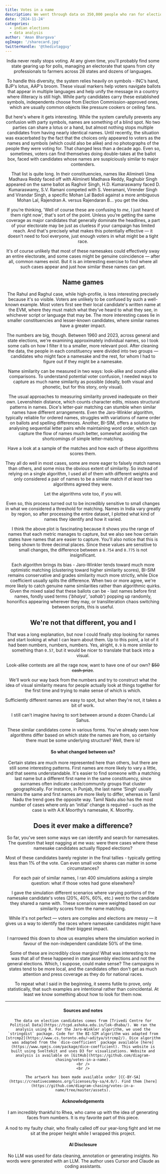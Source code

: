 ```yaml
---
title: Votes in a name
description: We went through data on 350,000 people who ran for elections in India to find which of them shared confusingly similar names.
date: '2024-11-24'
categories:
  - indian elections
  - data analysis
author: 'Aman Bhargava'
ogImage: '/sharecard.jpg'
twitterHandle: '@thedivtagguy'
---
```


<script>
	'$components/primary/OpeningScroller.svelte'; import SectionBreak from
	'$components/primary/SectionBreak.svelte'; import BreakoutContent from
	'$components/primary/BreakoutContent.svelte'; import Crowd from '$components/charts/Crowd.svelte';
	from '$components/primary/LakhConverter.svelte'; import CompareAlgorithms from
	'$components/charts/EVMInteractive.svelte'; import sectionBreakImage1 from '$assets/break-1.png';
	'$assets/posters.png'; import NamePatterns from
	'$components/charts/name-patterns/NamePatterns.svelte'; import Histogram from
	'$components/charts/Histogram.svelte'; import Bibliography from
	'$components/primary/Bibliography.svelte'; import PartyNamesakes from
	'$components/charts/party_namesakes/NamesakesByParty.svelte'; import CriticalRacesTable from
	'$components/charts/critical-cases/CriticalCasesTable.svelte'; import TwoPools from
	'$components/charts/TwoPools.svelte'; import IntersectionObserver from
	'$components/primary/IntersectionObserver.svelte';
</script>

<OpeningScroller />
<Header title="Votes in a name" subtitle="Namesakes in Indian Elections and How to Find Them" />

India never really stops voting. At any given time, you'll probably find some state gearing up for polls, managing an electorate that spans from city professionals to farmers across 28 states and dozens of languages.

To handle this diversity, the system relies heavily on symbols - INC’s hand, BJP's lotus, AAP's broom. These visual markers help voters navigate ballots that appear in multiple languages and help unify the message in a country where illiteracy is still high. While party candidates carry these established symbols, independents choose from Election Commission-approved ones, which are usually common objects like pressure cookers or ceiling fans.

But here's where it gets interesting. While the system carefully prevents any confusion with party symbols, names are something of a blind spot. No two parties can share a lotus or a hand, but almost nothing stops multiple candidates from having nearly identical names. Until recently, the situation was exacerbated by the fact that the choices only appeared to voters as the names and symbols (which could also be alike) and no photographs of the people they were voting for. That changed less than a decade ago. Even so, sometimes, voters can find themselves doing double-takes at the ballot box, faced with candidates whose names are suspiciously similar to major contenders.

<SectionBreak image={Posters} />

That list is quite long. In their constituencies, names like Alimineti Uma Madhava Reddy faced off with Alimineti Madhava Reddy, Raghubir Singh appeared on the same ballot as Raghvir Singh, H.D. Kumaraswamy faced D. Kumaraswamy, S.V. Ramani competed with S. Veeramani, Virender Singh and Virandar Singh, a specific Mohan Lal Badoli against a more ambiguous Mohan Lal, Rajendran A. versus Rajendaran B... you get the idea.

If you’re thinking, 'Well of course these are confusing to _me_, I just heard of them right now', that's sort of the point. Unless you’re getting the same coverage as major candidates that generally dominate the headlines, a part of your electorate may be just as clueless if your campaign has limited reach. And that's precisely what makes this potentially effective — it doesn't need to fool everyone, just enough voters in what might be a tight race.

It's of course unlikely that most of these namesakes could effectively sway an entire electorate, and some cases might be genuine coincidence — after all, common names exist. But it is an interesting exercise to find where all such cases appear and just how similar these names can get.

<Crowd layout="single" height={200} numberOfPeople={200} rows={5} mobileScale={0.8} />

## Name games

The Rahul and Raghul case, while high-profile, is less interesting precisely because it's so visible. Voters are unlikely to be confused by such a well-known example. Most voters first see their local candidate's written name at the EVM, where they must match what they've heard to what they see, in whichever script or language that may be. The more interesting cases lie in smaller constituencies and lesser-known candidates, where similar names have a greater impact.

The numbers are big, though. Between 1960 and 2023, across general and state elections, we're examining approximately <LakhConverter initialValue="350,000"/> individual names, so I took some calls on how I filter it to a smaller, more relevant pool. After cleaning the data, the people in each constituency were divided into two groups — candidates who might face a namesake and the rest, for whom I had to figure out if they might be a namesake.

<IntersectionObserver bottom={800} let:intersecting>
	<TwoPools group={intersecting} />
</IntersectionObserver>

Name similarity can be measured in two ways: look-alike and sound-alike comparisons. To understand potential voter confusion, I needed ways to capture as much name similarity as possible (ideally, both visual and phonetic, but for this story, only visual).

The usual approaches to measuring similarity proved inadequate on their own. Levenshtein distance, which counts character edits, misses structural patterns in names. Dice's letter-pair matching can stumble when similar names have different arrangements. Even the Jaro-Winkler algorithm, typically reliable for ordered names, struggles with variations of name order on ballots and spelling differences. Another, BI-SIM, offers a solution by analysing sequential letter pairs while maintaining word order, which can capture the flow of names much better, somewhat avoiding the shortcomings of simple letter-matching.

Have a look at a sample of the matches and how each of these algorithms scores them.

<JaroWinklerTable />

They all do well in most cases, some are more eager to falsely match names than others, and some miss the obvious extent of similarity. So instead of relying on a single algorithm, I used all of them with different weights and only considered a pair of names to be a similar match if _at least_ two algorithms agreed they were.

Let the algorithms vote too, if you will.

Even so, this process turned out to be incredibly sensitive to small changes in what we considered a threshold for matching. Names in India vary greatly by region, so after processing the entire dataset, I plotted what kind of names they identify and how it varied.

<BarcodeChart />

I think the above plot is fascinating because it shows you the range of names that each metric manages to capture, but we also see how certain states have names that are easier to capture. You'll also notice that this is being shown to three decimal places. Since these values are sensitive to small changes, the difference between a `0.754` and `0.775` is not insignificant.

Each algorithm brings its bias - Jaro-Winkler tends toward much more optimistic matching (clustering toward higher similarity scores), BI-SIM remains conservative and grades similarity much more strictly, while Dice coefficient usually splits the difference. When two or more agree, we're more likely to catch genuine name similarities rather than algorithmic quirks. Given the mixed salad that these ballots can be - last names before first names, fondly used terms ('_bhaiya_', '_sahab_') popping up randomly, honorifics appearing wherever they may, or transliteration chaos switching between scripts, this is useful.

<SectionBreak image={sectionBreakImage1} />

## We're not that different, you and I

That was a long explanation, but now I could finally stop looking for names and start looking at what I can learn about them. Up to this point, a lot of it had been numbers, numbers, numbers. Yes, alright, `0.9` is more similar to something than `0.57`, but it would be nicer to translate that back into a visual.

Look-alike contests are all the rage now, want to have one of our own? ~~$50 cash prize~~.

We'll work our way back from the numbers and try to construct what the idea of visual similarity means for people actually look at things together for the first time and trying to make sense of which is which.

<CompareAlgorithms />

Sufficiently different names are easy to spot, but when they're not, it takes a bit of work.

I still can't imagine having to sort between around a dozen <span class="dummy-candidate">Chandu Lal Sahu</span>s.

These similar candidates come in various forms. You’ve already seen how algorithms differ based on which state the names are from, so certainly there must be some underlying structure? Well, there is!

#### So what changed between us?

<NamePatterns />

Certain states are much more represented here than others, but there are still some interesting patterns. First names are more likely to vary a little, and that seems understandable. It's easier to find someone with a matching last name but a different first name in the same constituency, since surnames often indicate caste/community groups that cluster geographically. For instance, in Punjab, the last name ‘Singh’ usually remains the same and first names are more likely to differ, whereas in Tamil Nadu the trend goes the opposite way. Tamil Nadu also has the most number of cases where only an ‘initial’ change is required – such as the case is with A.K Moorthy’s namesake, K. Moorthy.

## Does it ever make a difference?

So far, you've seen some ways we can identify and search for namesakes. The question that kept nagging at me was: were there cases where these namesake candidates actually flipped elections?

Most of these candidates barely register in the final tallies - typically getting less than 1% of the vote. Can even small vote shares can matter in some circumstances?

<Histogram />

For each pair of similar names, I ran 400 simulations asking a simple question: what if those votes had gone elsewhere?

I gave the simulation different scenarios where varying portions of the namesake candidate's votes (20%, 40%, 60%, etc.) went to the candidate they shared a name with. These scenarios were weighted based on our similarity scores from the name matching.

While it's not perfect — voters are complex and elections are messy — it gives us a way to identify the races where namesake candidates might have had their biggest impact.

I narrowed this down to show us examples where the simulation worked in favour of the non-independent candidate 50% of the time.

<CriticalRacesTable />

Some of these are incredibly close margins! What was interesting to me was that all of these happened in state assembly elections and not the general elections. Which, I suppose, could make sense? The campaigns in states tend to be more local, and the candidates often don't get as much attention and press coverage as they do for national races.

To repeat what I said in the beginning, it seems futile to prove, only statistically, that such examples are intentional rather than coincidental. At least we know something about how to look for them now.

<div class="mt-24"></div>

---

#### Sources and notes

<div class="text-sm">

    The data on election candidates comes from [Trivedi Centre for Political Data](https://tcpd.ashoka.edu.in/lok-dhaba/). We ran the analysis using R. For the Jaro-Winkler algorithm, we used the `stringdist` package. Code for the BI-SIM algorithm was adapted from [strcmp2](https://www.cs.toronto.edu/~aditya/strcmp2/). Dice algorithm was adapted from the `dice-coefficient` package available [here](https://www.npmjs.com/package/dice-coefficient). This website is built using Sveltekit and uses D3 for visualizations. Website and analysis is available on [GitHub](https://github.com/diagram-chasing/votes-in-a-name).
    <br />
    <br />

    The artwork has been made available under [CC-BY-SA](https://creativecommons.org/licenses/by-sa/4.0/). Find them [here](https://github.com/diagram-chasing/votes-in-a-name/tree/master/assets).

</div>

<Bibliography />

#### Acknowledgements

<p class="text-sm">
	I am incredibly thankful to Rhea, who came up with the idea of generating faces from numbers. It
	is my favorite part of this piece. <br /> <br />A nod to my faulty chair, who finally called off
	our year-long fight and let me sit at the proper height while I wrapped this project.
</p>

#### AI Disclosure

<p class="text-sm">
	No LLM was used for data cleaning, annotation or generating insights. No words were generated with an LLM. The author uses Cursor and Claude as coding assistants.

</p>

